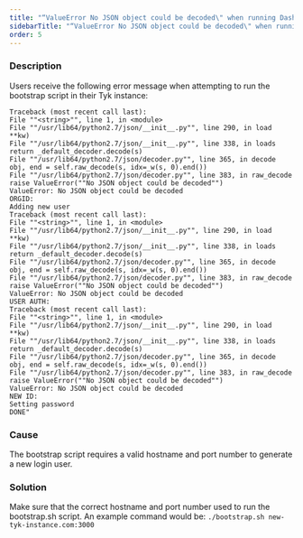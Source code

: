```yaml
---
title: "“ValueError No JSON object could be decoded\" when running Dashboard Bootstrap script"
sidebarTitle: "“ValueError No JSON object could be decoded\" when running Dashboard Bootstrap script"
order: 5
---
```


### Description

Users receive the following error message when attempting to run the bootstrap script in their Tyk instance:

```
Traceback (most recent call last):
File ""<string>"", line 1, in <module>
File ""/usr/lib64/python2.7/json/__init__.py"", line 290, in load
**kw)
File ""/usr/lib64/python2.7/json/__init__.py"", line 338, in loads
return _default_decoder.decode(s)
File ""/usr/lib64/python2.7/json/decoder.py"", line 365, in decode
obj, end = self.raw_decode(s, idx=_w(s, 0).end())
File ""/usr/lib64/python2.7/json/decoder.py"", line 383, in raw_decode
raise ValueError(""No JSON object could be decoded"")
ValueError: No JSON object could be decoded
ORGID:
Adding new user
Traceback (most recent call last):
File ""<string>"", line 1, in <module>
File ""/usr/lib64/python2.7/json/__init__.py"", line 290, in load
**kw)
File ""/usr/lib64/python2.7/json/__init__.py"", line 338, in loads
return _default_decoder.decode(s)
File ""/usr/lib64/python2.7/json/decoder.py"", line 365, in decode
obj, end = self.raw_decode(s, idx=_w(s, 0).end())
File ""/usr/lib64/python2.7/json/decoder.py"", line 383, in raw_decode
raise ValueError(""No JSON object could be decoded"")
ValueError: No JSON object could be decoded
USER AUTH:
Traceback (most recent call last):
File ""<string>"", line 1, in <module>
File ""/usr/lib64/python2.7/json/__init__.py"", line 290, in load
**kw)
File ""/usr/lib64/python2.7/json/__init__.py"", line 338, in loads
return _default_decoder.decode(s)
File ""/usr/lib64/python2.7/json/decoder.py"", line 365, in decode
obj, end = self.raw_decode(s, idx=_w(s, 0).end())
File ""/usr/lib64/python2.7/json/decoder.py"", line 383, in raw_decode
raise ValueError(""No JSON object could be decoded"")
ValueError: No JSON object could be decoded
NEW ID:
Setting password
DONE"
```

### Cause

The bootstrap script requires a valid hostname and port number to generate a new login user.

### Solution

Make sure that the correct hostname and port number used to run the bootstrap.sh script. An example command would be: `./bootstrap.sh new-tyk-instance.com:3000`


